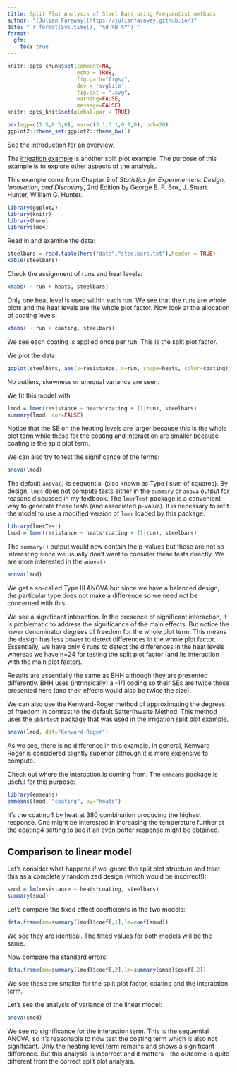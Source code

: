 ```yaml
---
title: Split Plot Analysis of Steel Bars using Frequentist methods
author: "[Julian Faraway](https://julianfaraway.github.io/)"
date: "`r format(Sys.time(), '%d %B %Y')`"
format: 
  gfm:
    toc: true
---
```


```r
knitr::opts_chunk$set(comment=NA, 
                      echo = TRUE,
                      fig.path="figs/",
                      dev = 'svglite',  
                      fig.ext = ".svg",
                      warning=FALSE, 
                      message=FALSE)
knitr::opts_knit$set(global.par = TRUE)
```

```r
par(mgp=c(1.5,0.5,0), mar=c(3.1,3.1,0.1,0), pch=20)
ggplot2::theme_set(ggplot2::theme_bw())
```

See the [introduction](../index.md) for an overview. 

The [irrigation example](irrifreq.md) is another split plot example. The
purpose of this example is to explore other aspects of the analysis.


This example come from Chapter 9 of *Statistics for Experimenters: Design, Innovation, and Discovery*, 2nd Edition by
George E. P. Box, J. Stuart Hunter, William G. Hunter.



```r
library(ggplot2)
library(knitr)
library(here)
library(lme4)
```

Read in and examine the data:

```r
steelbars = read.table(here("data","steelbars.txt"),header = TRUE)
kable(steelbars)
```

Check the assignment of runs and heat levels:

```r
xtabs( ~ run + heats, steelbars)
```

Only one heat level is used within each run. We see that the runs are whole plots and the heat levels are the whole plot factor. Now look at the allocation of coating levels:

```r
xtabs( ~ run + coating, steelbars)
```

We see each coating is applied once per run. This is the split plot factor.

We plot the data:

```r
ggplot(steelbars, aes(y=resistance, x=run, shape=heats, color=coating)) + geom_point()
```

No outliers, skewness or unequal variance are seen.

We fit this model with:

```r
lmod = lmer(resistance ~ heats*coating + (1|run), steelbars)
summary(lmod, cor=FALSE)
```

Notice that the SE on the heating levels are larger because this is the whole
plot term while those for the coating and interaction are smaller because coating
is the split plot term.

We can also try to test the significance of the terms:

```r
anova(lmod)
```

The default `anova()` is sequential (also known as Type I sum of squares). 
By design, `lme4` does not compute tests either in the `summary` or `anova` output
for reasons discussed in my textbook. The `lmerTest` package is a convenient way to generate these tests (and associated p-value). It is necessary to
refit the model to use a modified version of `lmer` loaded by this package.


```r
library(lmerTest)
lmod = lmer(resistance ~ heats*coating + (1|run), steelbars)
```

The `summary()` output would now contain the p-values but these are
not so interesting since we usually don't want to consider these
tests directly. We are more interested in the `anova()`:

```r
anova(lmod)
```

We get a so-called Type III ANOVA but since we have a balanced design,
the particular type does not make a difference so we need not be concerned
with this.

We see a significant interaction. In the presence of significant interaction,
it is problematic to address the significance of the main effects. But notice the lower denominator degrees of freedom for the whole plot term. This means
the design has less power to detect differences in the whole plot factor. Essentially,
we have only 6 runs to detect the differences in the heat levels whereas we have
n=24 for testing the split plot factor (and its interaction with the main plot
factor).

Results are essentially the same as BHH although they are presented differently.
BHH uses (intrinsically) a -1/1 coding so their SEs are twice those presented here
(and their effects would also be twice the size).

We can also use the Kenward-Roger method of approximating the degrees of
freedom in contrast to the default Satterthwaite Method. This method
uses the `pbkrtest` package that was used in the irrigation split plot
example.

```r
anova(lmod, ddf="Kenward-Roger")
```

As we see, there is no difference in this example. In general, Kenward-Roger
is considered slightly superior although it is more expensive to compute.

Check out where the interaction is coming from. The `emmeans` package
is useful for this purpose:

```r
library(emmeans)
emmeans(lmod, "coating", by="heats")
```

It's the coating4 by heat at 380 combination producing the highest response.
One might be interested in increasing the temperature further at the coating4
setting to see if an even better response might be obtained.

## Comparison to linear model

Let's consider what happens if we ignore the split plot structure and
treat this as a completely randomized design (which would be incorrect!):

```r
smod = lm(resistance ~ heats*coating, steelbars)
summary(smod)
```

Let's compare the fixed effect coefficients in the two models:

```r
data.frame(mm=summary(lmod)$coef[,1],lm=coef(smod))
```

We see they are identical. The fitted values for both models will be the same.

Now compare the standard errors:

```r
data.frame(mm=summary(lmod)$coef[,2],lm=summary(smod)$coef[,2])
```

We see these are smaller for the split plot factor, coating and the interaction
term. 

Let's see the analysis of variance of the linear model:

```r
anova(smod)
```

We see no significance for the interaction term. This is the
sequential ANOVA, so it's reasonable to now test the coating
term which is also not significant. Only the heating level
term remains and shows a significant difference. But this analysis is
incorrect and it matters - the outcome is quite different from the
correct split plot analysis.





